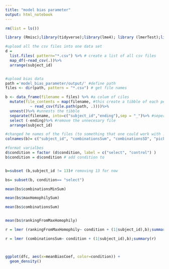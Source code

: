 ```yaml
---
title: "model bias parameter"
output: html_notebook
---
```

```r
rm(list = ls())

library (Rmisc);library(tidyverse);library(lme4); library (lmerTest);library(tidyboot)

#upload all the csv files into one data set 
d =
  list.files( pattern="*.csv") %>% # create a list of all csv files 
  map_df(~read_csv(.))%>%
  arrange(subject_id)


#upload bias data 
path ='model_bias_parameter/output/' #define path 
files <- dir(path, pattern = "*.csv") # get file names

b <- data_frame(filename = files) %>% #a colum of ciles 
  mutate(file_contents = map(filename, #this create a tibble of each person
           ~ read_csv(file.path(path, .))))%>%
  unnest()%>% #unnests the tibble
  separate(filename, into=c("subject_id","ending"),sep = "_")%>% #seperate the id from the name of the file
  select (-ending)%>% #remove the unnecesary file
  arrange(subject_id)

#changed he names of the files (to something that one could work with :))
colnames(b)= c("subject_id", "combinationsSum", "combinationsSD", "pickedSum", "combinationsMinSum", "rankingFromMin","maxHomophilySum", "rankingFromMaxHomophily","biasCoef")

#format varialbes
d$condition = factor (d$condition, label = c("select", "control") )
b$condition = d$condition # add condition to 


b=subset (b,subject_id != 13)# removing 13 for now

bs= subset(b, condition== "select")
```


```r
mean(bs$combinationsMinSum)

mean(bs$maxHomophilySum)

mean(bs$combinationsSum)


mean(bs$rankingFromMaxHomophily)
```




```r

r = lmer (rankingFromMaxHomophily~ condition + (1|subject_id),b);summary(r)

r = lmer (combinationsSum~ condition + (1|subject_id),b);summary(r)



ggplot(dfc, aes(x=meanBiasCoef, color=condition)) +
  geom_density()
```

